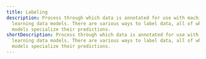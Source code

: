 ---
title: Labeling
description: Process through which data is annotated for use with machine
  learning data models. There are various ways to label data, all of which help
  models specialize their predictions.
shortDescription: Process through which data is annotated for use with machine
  learning data models. There are various ways to label data, all of which help
  models specialize their predictions.
---
